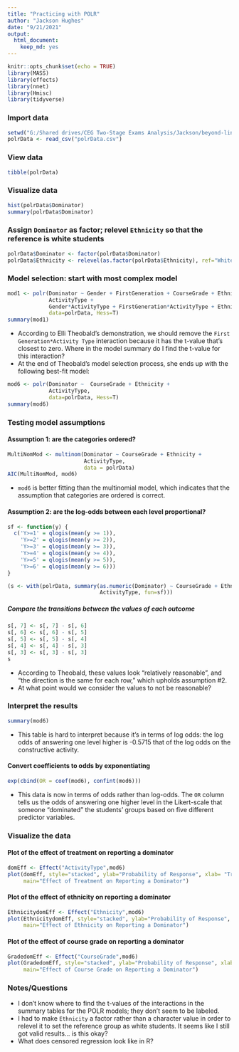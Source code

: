 ```yaml
---
title: "Practicing with POLR"
author: "Jackson Hughes"
date: "9/21/2021"
output: 
  html_document:
    keep_md: yes
---
```


```r
knitr::opts_chunk$set(echo = TRUE)
library(MASS)
library(effects)
library(nnet)
library(Hmisc)
library(tidyverse)
```

### Import data

```r
setwd("G:/Shared drives/CEG Two-Stage Exams Analysis/Jackson/beyond-linear-regression/BeyondLinearRegression/Proportional Odds Logistic Regression")
polrData <- read_csv("polrData.csv")
```

### View data

```r
tibble(polrData)
```

### Visualize data

```r
hist(polrData$Dominator)
summary(polrData$Dominator)
```

### Assign `Dominator` as factor; relevel `Ethnicity` so that the reference is white students

```r
polrData$Dominator <- factor(polrData$Dominator)
polrData$Ethnicity <- relevel(as.factor(polrData$Ethnicity), ref="White")
```

### Model selection: start with most complex model

```r
mod1 <- polr(Dominator ~ Gender + FirstGeneration + CourseGrade + Ethnicity +
             ActivityType +  
             Gender*ActivityType + FirstGeneration*ActivityType + Ethnicity*ActivityType, 
             data=polrData, Hess=T)
summary(mod1)
```

* According to Elli Theobald's demonstration, we should remove the `First Generation*Activity Type` interaction because it has the t-value that's closest to zero. Where in the model summary do I find the t-value for this interaction?
* At the end of Theobald's model selection process, she ends up with the following best-fit model:

```r
mod6 <- polr(Dominator ~  CourseGrade + Ethnicity +
             ActivityType, 
             data=polrData, Hess=T)
summary(mod6)
```

### Testing model assumptions

#### Assumption 1: are the categories ordered?

```r
MultiNomMod <- multinom(Dominator ~ CourseGrade + Ethnicity + 
                        ActivityType,
                        data = polrData)
AIC(MultiNomMod, mod6)
```

* `mod6` is better fitting than the multinomial model, which indicates that the assumption that categories are ordered is correct.

#### Assumption 2: are the log-odds between each level proportional?

```r
sf <- function(y) {
  c('Y>=1' = qlogis(mean(y >= 1)),
    'Y>=2' = qlogis(mean(y >= 2)),
    'Y>=3' = qlogis(mean(y >= 3)),
    'Y>=4' = qlogis(mean(y >= 4)),
    'Y>=5' = qlogis(mean(y >= 5)),
    'Y>=6' = qlogis(mean(y >= 6)))
}

(s <- with(polrData, summary(as.numeric(Dominator) ~ CourseGrade + Ethnicity + 
                             ActivityType, fun=sf)))
```

##### Compare the transitions between the values of each outcome

```r
s[, 7] <- s[, 7] - s[, 6]
s[, 6] <- s[, 6] - s[, 5]
s[, 5] <- s[, 5] - s[, 4]
s[, 4] <- s[, 4] - s[, 3] 
s[, 3] <- s[, 3] - s[, 3]
s
```

* According to Theobald, these values look "relatively reasonable", and "the direction is the same for each row," which upholds assumption #2.
* At what point would we consider the values to not be reasonable?

### Interpret the results

```r
summary(mod6)
```

* This table is hard to interpret because it's in terms of log odds: the log odds of answering one level higher is -0.5715 that of the log odds on the constructive activity.

#### Convert coefficients to odds by exponentiating

```r
exp(cbind(OR = coef(mod6), confint(mod6)))
```

* This data is now in terms of odds rather than log-odds. The `OR` column tells us the odds of answering one higher level in the Likert-scale that someone "dominated" the students' groups based on five different predictor variables.

### Visualize the data

#### Plot of the effect of treatment on reporting a dominator

```r
domEff <- Effect("ActivityType",mod6)
plot(domEff, style="stacked", ylab="Probability of Response", xlab= "Treatment", 
     main="Effect of Treatment on Reporting a Dominator")
```

#### Plot of the effect of ethnicity on reporting a dominator

```r
EthnicitydomEff <- Effect("Ethnicity",mod6)
plot(EthnicitydomEff, style="stacked", ylab="Probability of Response", xlab= "Ethnicity", 
     main="Effect of Ethnicity on Reporting a Dominator")
```

#### Plot of the effect of course grade on reporting a dominator

```r
GradedomEff <- Effect("CourseGrade",mod6)
plot(GradedomEff, style="stacked", ylab="Probability of Response", xlab= "Course Grade", 
     main="Effect of Course Grade on Reporting a Dominator")
```

### Notes/Questions
* I don't know where to find the t-values of the interactions in the summary tables for the POLR models; they don't seem to be labeled.
* I had to make `Ethnicity` a factor rather than a character value in order to relevel it to set the reference group as white students. It seems like I still got valid results... is this okay?
* What does censored regression look like in R?